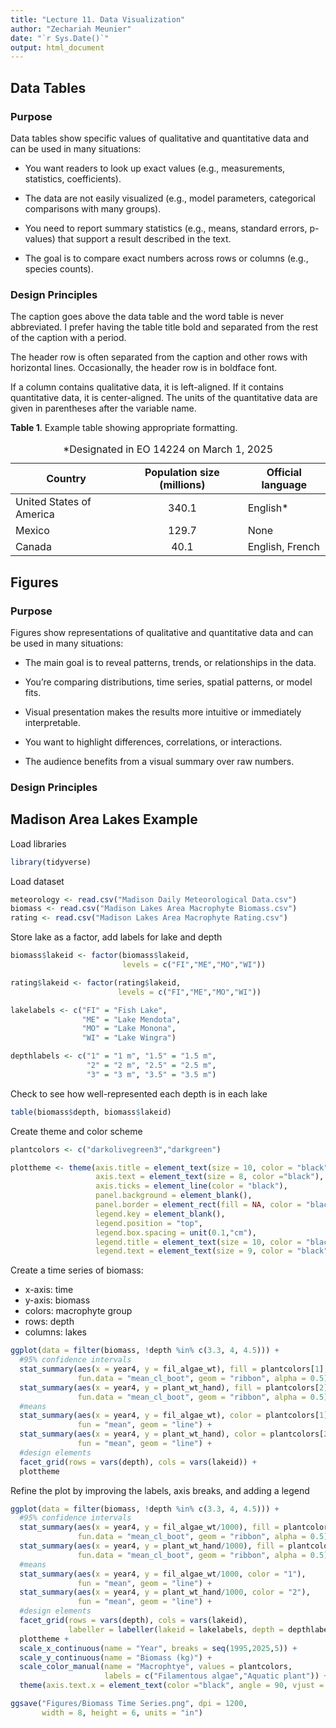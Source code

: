 ```yaml
---
title: "Lecture 11. Data Visualization"
author: "Zechariah Meunier"
date: "`r Sys.Date()`"
output: html_document
---
```


## Data Tables

### Purpose

Data tables show specific values of qualitative and quantitative data and can be used in many situations:

-   You want readers to look up exact values (e.g., measurements, statistics, coefficients).

-   The data are not easily visualized (e.g., model parameters, categorical comparisons with many groups).

-   You need to report summary statistics (e.g., means, standard errors, p-values) that support a result described in the text.

-   The goal is to compare exact numbers across rows or columns (e.g., species counts).

### Design Principles

The caption goes above the data table and the word table is never abbreviated. I prefer having the table title bold and separated from the rest of the caption with a period.

The header row is often separated from the caption and other rows with horizontal lines. Occasionally, the header row is in boldface font.

If a column contains qualitative data, it is left-aligned. If it contains quantitative data, it is center-aligned. The units of the quantitative data are given in parentheses after the variable name.

**Table 1**. Example table showing appropriate formatting.

| Country                  | Population size (millions) | Official language |
|--------------------------|:--------------------------:|-------------------|
| United States of America |           340.1            | English\*         |
| Mexico                   |           129.7            | None              |
| Canada                   |            40.1            | English, French   |

: \*Designated in EO 14224 on March 1, 2025

## Figures

### Purpose

Figures show representations of qualitative and quantitative data and can be used in many situations:

-   The main goal is to reveal patterns, trends, or relationships in the data.

-   You're comparing distributions, time series, spatial patterns, or model fits.

-    Visual presentation makes the results more intuitive or immediately interpretable.

-    You want to highlight differences, correlations, or interactions.

-    The audience benefits from a visual summary over raw numbers.

### Design Principles

## Madison Area Lakes Example

Load libraries

```r
library(tidyverse)
```

Load dataset

```r
meteorology <- read.csv("Madison Daily Meteorological Data.csv")
biomass <- read.csv("Madison Lakes Area Macrophyte Biomass.csv")
rating <- read.csv("Madison Lakes Area Macrophyte Rating.csv")
```

Store lake as a factor, add labels for lake and depth

```r
biomass$lakeid <- factor(biomass$lakeid,
                         levels = c("FI","ME","MO","WI"))

rating$lakeid <- factor(rating$lakeid,
                        levels = c("FI","ME","MO","WI"))

lakelabels <- c("FI" = "Fish Lake",
                "ME" = "Lake Mendota",
                "MO" = "Lake Monona",
                "WI" = "Lake Wingra")

depthlabels <- c("1" = "1 m", "1.5" = "1.5 m",
                 "2" = "2 m", "2.5" = "2.5 m",
                 "3" = "3 m", "3.5" = "3.5 m")
```

Check to see how well-represented each depth is in each lake

```r
table(biomass$depth, biomass$lakeid)
```

Create theme and color scheme

```r
plantcolors <- c("darkolivegreen3","darkgreen")

plottheme <- theme(axis.title = element_text(size = 10, color = "black"),
                   axis.text = element_text(size = 8, color ="black"),
                   axis.ticks = element_line(color = "black"),
                   panel.background = element_blank(),
                   panel.border = element_rect(fill = NA, color = "black"),
                   legend.key = element_blank(), 
                   legend.position = "top",
                   legend.box.spacing = unit(0.1,"cm"),
                   legend.title = element_text(size = 10, color = "black"),
                   legend.text = element_text(size = 9, color = "black"))
```

Create a time series of biomass:

-   x-axis: time
-   y-axis: biomass
-   colors: macrophyte group
-   rows: depth
-   columns: lakes

```r
ggplot(data = filter(biomass, !depth %in% c(3.3, 4, 4.5))) +
  #95% confidence intervals
  stat_summary(aes(x = year4, y = fil_algae_wt), fill = plantcolors[1],
               fun.data = "mean_cl_boot", geom = "ribbon", alpha = 0.5) +
  stat_summary(aes(x = year4, y = plant_wt_hand), fill = plantcolors[2],
               fun.data = "mean_cl_boot", geom = "ribbon", alpha = 0.5) +
  #means
  stat_summary(aes(x = year4, y = fil_algae_wt), color = plantcolors[1],
               fun = "mean", geom = "line") +
  stat_summary(aes(x = year4, y = plant_wt_hand), color = plantcolors[2],
               fun = "mean", geom = "line") +
  #design elements
  facet_grid(rows = vars(depth), cols = vars(lakeid)) +
  plottheme
```

Refine the plot by improving the labels, axis breaks, and adding a legend

```r
ggplot(data = filter(biomass, !depth %in% c(3.3, 4, 4.5))) +
  #95% confidence intervals
  stat_summary(aes(x = year4, y = fil_algae_wt/1000), fill = plantcolors[1],
               fun.data = "mean_cl_boot", geom = "ribbon", alpha = 0.5) +
  stat_summary(aes(x = year4, y = plant_wt_hand/1000), fill = plantcolors[2],
               fun.data = "mean_cl_boot", geom = "ribbon", alpha = 0.5) +
  #means
  stat_summary(aes(x = year4, y = fil_algae_wt/1000, color = "1"),
               fun = "mean", geom = "line") +
  stat_summary(aes(x = year4, y = plant_wt_hand/1000, color = "2"),
               fun = "mean", geom = "line") +
  #design elements
  facet_grid(rows = vars(depth), cols = vars(lakeid),
             labeller = labeller(lakeid = lakelabels, depth = depthlabels)) +
  plottheme +
  scale_x_continuous(name = "Year", breaks = seq(1995,2025,5)) +
  scale_y_continuous(name = "Biomass (kg)") +
  scale_color_manual(name = "Macrophtye", values = plantcolors,
                     labels = c("Filamentous algae","Aquatic plant")) +
  theme(axis.text.x = element_text(color ="black", angle = 90, vjust = 0.5))

ggsave("Figures/Biomass Time Series.png", dpi = 1200,
       width = 8, height = 6, units = "in")
```
